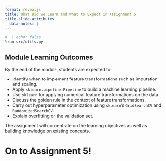 ```yaml
---
format: revealjs
title: What Did we Learn and What to Expect in Assignment 5
title-slide-attributes:
  data-notes: |
---
```


```python
#  | echo: false
%run src/utils.py
```

## Module Learning Outcomes

By the end of the module, students are expected to:

- Identify when to implement feature transformations such as imputation and scaling.
- Apply `sklearn.pipeline.Pipeline` to build a machine learning pipeline.
- Use `sklearn` for applying numerical feature transformations on the data.
- Discuss the golden rule in the context of feature transformations.
- Carry out hyperparameter optimization using `sklearn`'s `GridSearchCV` and `RandomizedSearchCV`.
- Explain overfitting on the validation set.


:::{.notes}
The assignment will concentrate on the learning objectives as well as building knowledge on existing concepts. 
:::


# On to Assignment 5!